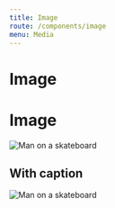 ```yaml
---
title: Image
route: /components/image
menu: Media
---
```


# Image


# Image

<Image
  alt="Man on a skateboard"
  src="https://images.unsplash.com/photo-1520045892732-304bc3ac5d8e?ixlib=rb-1.2.1&auto=format&fit=crop&w=900&q=60"
/>

## With caption

<Image
  src="https://images.unsplash.com/photo-1520045892732-304bc3ac5d8e?ixlib=rb-1.2.1&auto=format&fit=crop&w=900&q=60"
  caption="Skateboard photo"
  alt="Man on a skateboard"
/>